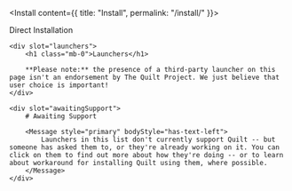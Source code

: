 
<Install content={{ title: "Install", permalink: "/install/" }}>
    <div slot="direct">
        Direct Installation
    </div>

    <div slot="launchers">
        <h1 class="mb-0">Launchers</h1>

        **Please note:** the presence of a third-party launcher on this page isn't an endorsement by The Quilt Project. We just believe that user choice is important!
    </div>

    <div slot="awaitingSupport">
        # Awaiting Support

        <Message style="primary" bodyStyle="has-text-left">
            Launchers in this list don't currently support Quilt -- but someone has asked them to, or they're already working on it. You can click on them to find out more about how they're doing -- or to learn about workaround for installing Quilt using them, where possible.
        </Message>
    </div>
</Install>
